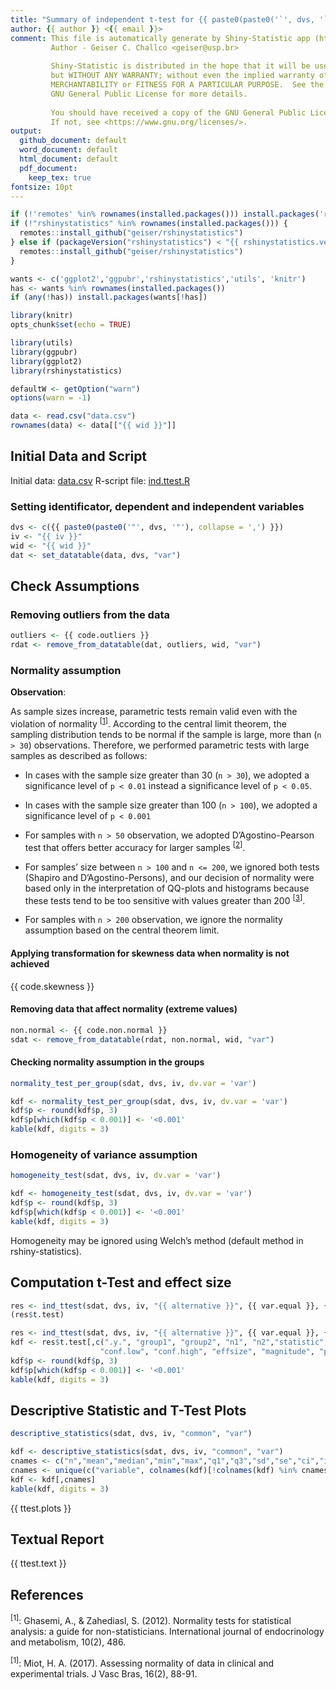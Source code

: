 ```yaml
---
title: "Summary of independent t-test for {{ paste0(paste0('`', dvs, '`'), collapse = ',') }} with `{{ iv }}`"
author: {{ author }} <{{ email }}>
comment: This file is automatically generate by Shiny-Statistic app (https://statistic.geiser.tech/)
         Author - Geiser C. Challco <geiser@usp.br>
         
         Shiny-Statistic is distributed in the hope that it will be useful,
         but WITHOUT ANY WARRANTY; without even the implied warranty of
         MERCHANTABILITY or FITNESS FOR A PARTICULAR PURPOSE.  See the
         GNU General Public License for more details.
         
         You should have received a copy of the GNU General Public License.
         If not, see <https://www.gnu.org/licenses/>.
output:
  github_document: default
  word_document: default
  html_document: default
  pdf_document:
    keep_tex: true
fontsize: 10pt
---
```


```r
if (!'remotes' %in% rownames(installed.packages())) install.packages('remotes')
if (!"rshinystatistics" %in% rownames(installed.packages())) {
  remotes::install_github("geiser/rshinystatistics")
} else if (packageVersion("rshinystatistics") < "{{ rshinystatistics.version }}") {
  remotes::install_github("geiser/rshinystatistics")
}

wants <- c('ggplot2','ggpubr','rshinystatistics','utils', 'knitr')
has <- wants %in% rownames(installed.packages())
if (any(!has)) install.packages(wants[!has])

library(knitr)
opts_chunk$set(echo = TRUE)

library(utils)
library(ggpubr)
library(ggplot2)
library(rshinystatistics)

defaultW <- getOption("warn")
options(warn = -1)

data <- read.csv("data.csv")
rownames(data) <- data[["{{ wid }}"]]
```

## Initial Data and Script

Initial data: [data.csv](data.csv)
R-script file: [ind.ttest.R](ind.ttest.R)

### Setting identificator, dependent and independent variables

```r
dvs <- c({{ paste0(paste0('"', dvs, '"'), collapse = ',') }})
iv <- "{{ iv }}"
wid <- "{{ wid }}"
dat <- set_datatable(data, dvs, "var")
```

## Check Assumptions

### Removing outliers from the data

```r
outliers <- {{ code.outliers }}
rdat <- remove_from_datatable(dat, outliers, wid, "var")
```

### Normality assumption

**Observation**:

As sample sizes increase, parametric tests remain valid even with the violation of normality <sup>[[1](#references)]</sup>.
According to the central limit theorem, the sampling distribution tends to be normal if the sample is large, more than (`n > 30`) observations. Therefore, we performed parametric tests with large samples as described as follows: 

- In cases with the sample size greater than 30 (`n > 30`), we adopted a significance level of `p < 0.01` instead a significance level of `p < 0.05`.

- In cases with the sample size greater than 100 (`n > 100`), we adopted a significance level of `p < 0.001`

- For samples with `n > 50` observation, we adopted D'Agostino-Pearson test that offers better accuracy for larger samples <sup>[[2](#references)]</sup>.

- For samples' size between `n > 100` and `n <= 200`, we ignored both tests (Shapiro and D'Agostino-Persons), and our decision of normality were based only in the interpretation of QQ-plots and histograms because these tests tend to be too sensitive with values greater than 200 <sup>[[3](#references)]</sup>.

- For samples with `n > 200` observation, we ignore the normality assumption based on the central theorem limit.

#### Applying transformation for skewness data when normality is not achieved

{{ code.skewness }}


#### Removing data that affect normality (extreme values)

```r
non.normal <- {{ code.non.normal }}
sdat <- remove_from_datatable(rdat, non.normal, wid, "var")
```



#### Checking normality assumption in the groups

```r
normality_test_per_group(sdat, dvs, iv, dv.var = 'var')
```

```r
kdf <- normality_test_per_group(sdat, dvs, iv, dv.var = 'var')
kdf$p <- round(kdf$p, 3)
kdf$p[which(kdf$p < 0.001)] <- '<0.001'
kable(kdf, digits = 3)
```

### Homogeneity of variance assumption

```r
homogeneity_test(sdat, dvs, iv, dv.var = 'var')
```

```r
kdf <- homogeneity_test(sdat, dvs, iv, dv.var = 'var')
kdf$p <- round(kdf$p, 3)
kdf$p[which(kdf$p < 0.001)] <- '<0.001'
kable(kdf, digits = 3)
```

Homogeneity may be ignored using Welch's method (default method in rshiny-statistics).


## Computation t-Test and effect size

```r
res <- ind_ttest(sdat, dvs, iv, "{{ alternative }}", {{ var.equal }}, {{ hedges.correction }}, dv.var='var', as.list=T)
(res$t.test)
```

```r
res <- ind_ttest(sdat, dvs, iv, "{{ alternative }}", {{ var.equal }}, {{ hedges.correction }}, dv.var='var', as.list=T)
kdf <- res$t.test[,c(".y.", "group1", "group2", "n1", "n2","statistic", "df", "p", "estimate",
                    "conf.low", "conf.high", "effsize", "magnitude", "p.signif")]
kdf$p <- round(kdf$p, 3)
kdf$p[which(kdf$p < 0.001)] <- '<0.001'
kable(kdf, digits = 3)
```

## Descriptive Statistic and T-Test Plots 

```r
descriptive_statistics(sdat, dvs, iv, "common", "var")
```

```r
kdf <- descriptive_statistics(sdat, dvs, iv, "common", "var")
cnames <- c("n","mean","median","min","max","q1","q3","sd","se","ci","iqr","mad")
cnames <- unique(c("variable", colnames(kdf)[!colnames(kdf) %in% cnames], "n", "mean", "median","sd","se","ci"))
kdf <- kdf[,cnames]
kable(kdf, digits = 3)
```

{{ ttest.plots  }}


## Textual Report

{{ ttest.text }}

## References

<sup>[1]</sup>: Ghasemi, A., & Zahediasl, S. (2012). Normality tests for statistical analysis: a guide for non-statisticians. International journal of endocrinology and metabolism, 10(2), 486.

<sup>[1]</sup>: Miot, H. A. (2017). Assessing normality of data in clinical and experimental trials. J Vasc Bras, 16(2), 88-91.

